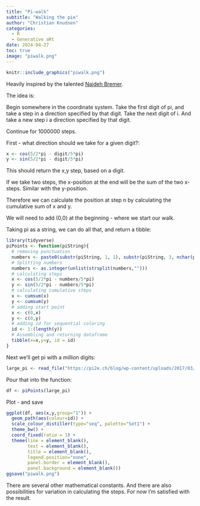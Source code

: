 ```yaml
---
title: "Pi-walk"
subtitle: "Walking the pie"
author: "Christian Knudsen"
categories:
  - R
  - Generative aRt
date: 2024-04-27
toc: true
image: "piwalk.png"
---
```


```r
knitr::include_graphics("piwalk.png")
```

Heavily inspired by the talented 
[Naideh Bremer](https://www.visualcinnamon.com/2015/01/exploring-art-hidden-in-pi/).

The idea is:

Begin somewhere in the coordinate system. Take the first digit of pi, and take 
a step in a direction specified by that digit. Take the next digit of i. And take
a new step i a direction specified by that digit.

Continue for 1000000 steps.

First - what direction should we take for a given digit?:

```r
x <- cos(5/2*pi - digit/5*pi)
y <- sin(5/2*pi - digit/5*pi)
```

This should return the x,y step, based on a digit.

If we take two steps, the x-position at the end will be the sum of the two
x-steps. Similar with the y-position.

Therefore we can calculate the position at step n by calculating the cumulative
sum of x and y.

We will need to add (0,0) at the beginning - where we start our walk.

Taking pi as a string, we can do all that, and return a tibble:
```r
library(tidyverse)
piPoints <- function(piString){
  # removing punctuation
  numbers <- paste0(substr(piString, 1, 1), substr(piString, 3, nchar(piString)))
  # Splitting numbers
  numbers <- as.integer(unlist(strsplit(numbers,"")))
  # calculating steps
  x <- cos(5/2*pi - numbers/5*pi)
  y <- sin(5/2*pi - numbers/5*pi)
  # calculating cumulative steps
  x <- cumsum(x)
  y <- cumsum(y)
  # adding start point
  x <- c(0,x)
  y <- c(0,y)
  # adding id for sequential coloring
  id <- 1:(length(y))
  # Assembling and returning dataframe
  tibble(x=x,y=y, id = id)
}
```

Next we'll get pi with a million digits:
```r
large_pi <- read_file("https://pi2e.ch/blog/wp-content/uploads/2017/03/pi_dec_1m.txt")
```

Pour that into the function:
```r
df <- piPoints(large_pi)
```

Plot - and save
```r
ggplot(df, aes(x,y,group="1")) +
  geom_path(aes(colour=id)) +
  scale_colour_distiller(type="seq", palette="Set1") +
  theme_bw() + 
  coord_fixed(ratio = 1) +
  theme(line = element_blank(),
        text = element_blank(),
        title = element_blank(),
        legend.position="none",
        panel.border = element_blank(),
        panel.background = element_blank())
ggsave("piwalk.png")  
```

There are several other mathematical constants. And there are also 
possibilities for variation in calculating the steps. For now I'm satisfied 
with the result.
